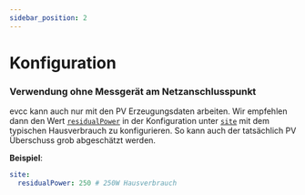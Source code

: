 ```yaml
---
sidebar_position: 2
---
```



# Konfiguration

### Verwendung ohne Messgerät am Netzanschlusspunkt

evcc kann auch nur mit den PV Erzeugungsdaten arbeiten. Wir empfehlen dann den Wert [`residualPower`](/docs/reference/configuration/site#residualpower) in der Konfiguration unter [`site`](/docs/reference/configuration/site) mit dem typischen Hausverbrauch zu konfigurieren. So kann auch der tatsächlich PV Überschuss grob abgeschätzt werden.

**Beispiel**:

```yaml
site:
  residualPower: 250 # 250W Hausverbrauch
```
